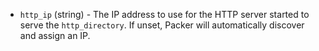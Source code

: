 <!-- Code generated from the comments of the BootConfig struct in builder/vsphere/common/step_boot_command.go; DO NOT EDIT MANUALLY -->

-   `http_ip` (string) - The IP address to use for the HTTP server started to serve the `http_directory`.
    If unset, Packer will automatically discover and assign an IP.
    